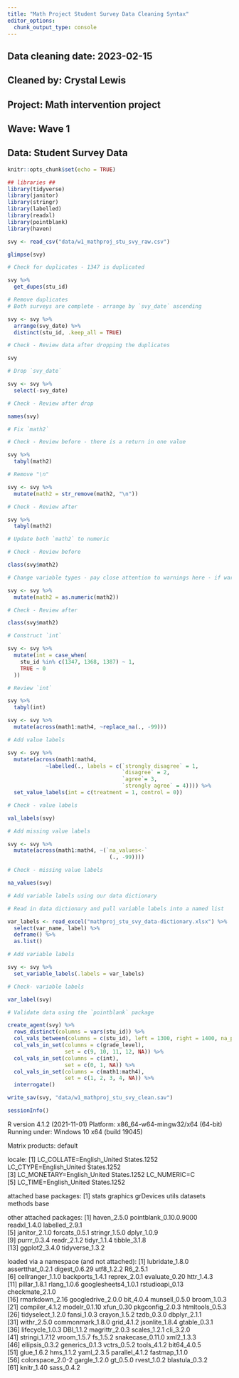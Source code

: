 ---
title: "Math Project Student Survey Data Cleaning Syntax"
editor_options: 
  chunk_output_type: console
---

## Data cleaning date: 2023-02-15
## Cleaned by: Crystal Lewis
## Project: Math intervention project
## Wave: Wave 1
## Data: Student Survey Data

```{r setup, include=FALSE, message = FALSE, warning = FALSE}
knitr::opts_chunk$set(echo = TRUE)

## libraries ##
library(tidyverse)
library(janitor)
library(stringr)
library(labelled)
library(readxl)
library(pointblank)
library(haven)

```

```{r Read in data}

svy <- read_csv("data/w1_mathproj_stu_svy_raw.csv")

```

```{r (01) Review the data}

glimpse(svy)

```

```{r (02) Adjust cases as needed}

# Check for duplicates - 1347 is duplicated

svy %>%
  get_dupes(stu_id)

# Remove duplicates 
# Both surveys are complete - arrange by `svy_date` ascending

svy <- svy %>%
  arrange(svy_date) %>%
  distinct(stu_id, .keep_all = TRUE)

# Check - Review data after dropping the duplicates

svy

```

```{r (03) De-identify data}

# Drop `svy_date`

svy <- svy %>%
  select(-svy_date)

# Check - Review after drop

names(svy)

```

```{r (07) Normalize variables}

# Fix `math2`

# Check - Review before - there is a return in one value

svy %>%
  tabyl(math2)

# Remove "\n"

svy <- svy %>%
  mutate(math2 = str_remove(math2, "\n"))

# Check - Review after

svy %>%
  tabyl(math2)

```

```{r (09) Update variable types}

# Update both `math2` to numeric

# Check - Review before

class(svy$math2)

# Change variable types - pay close attention to warnings here - if warnings are thrown there may still be characters in the variable

svy <- svy %>%
  mutate(math2 = as.numeric(math2))

# Check - Review after

class(svy$math2)


```

```{r (11) Construct variables}

# Construct `int`

svy <- svy %>%
  mutate(int = case_when(
    stu_id %in% c(1347, 1368, 1387) ~ 1,
    TRUE ~ 0
  ))

# Review `int`

svy %>%
  tabyl(int)


```

```{r (12) Add missing values}

svy <- svy %>% 
  mutate(across(math1:math4, ~replace_na(., -99)))

```

```{r (13) Add metadata}

# Add value labels

svy <- svy %>% 
  mutate(across(math1:math4, 
            ~labelled(., labels = c(`strongly disagree` = 1, 
                                    `disagree` = 2, 
                                    `agree`= 3,
                                    `strongly agree` = 4)))) %>%
  set_value_labels(int = c(treatment = 1, control = 0))

# Check - value labels

val_labels(svy)

# Add missing value labels

svy <- svy %>% 
  mutate(across(math1:math4, ~(`na_values<-`
                                (., -99))))

# Check - missing value labels

na_values(svy)

# Add variable labels using our data dictionary

# Read in data dictionary and pull variable labels into a named list

var_labels <- read_excel("mathproj_stu_svy_data-dictionary.xlsx") %>%
  select(var_name, label) %>%
  deframe() %>%
  as.list()

# Add variable labels

svy <- svy %>%
  set_variable_labels(.labels = var_labels)

# Check- variable labels

var_label(svy)


```

```{r (14) Validate data}

# Validate data using the `pointblank` package

create_agent(svy) %>%
  rows_distinct(columns = vars(stu_id)) %>%
  col_vals_between(columns = c(stu_id), left = 1300, right = 1400, na_pass = TRUE) %>%
  col_vals_in_set(columns = c(grade_level), 
                  set = c(9, 10, 11, 12, NA)) %>%
  col_vals_in_set(columns = c(int),
                  set = c(0, 1, NA)) %>%
  col_vals_in_set(columns = c(math1:math4),
                  set = c(1, 2, 3, 4, NA)) %>%
  interrogate()

```

```{r Export data}

write_sav(svy, "data/w1_mathproj_stu_svy_clean.sav")

```

```{r Create session info}

sessionInfo()

```

R version 4.1.2 (2021-11-01)
Platform: x86_64-w64-mingw32/x64 (64-bit)
Running under: Windows 10 x64 (build 19045)

Matrix products: default

locale:
[1] LC_COLLATE=English_United States.1252  LC_CTYPE=English_United States.1252   
[3] LC_MONETARY=English_United States.1252 LC_NUMERIC=C                          
[5] LC_TIME=English_United States.1252    

attached base packages:
[1] stats     graphics  grDevices utils     datasets  methods   base     

other attached packages:
 [1] haven_2.5.0            pointblank_0.10.0.9000 readxl_1.4.0           labelled_2.9.1        
 [5] janitor_2.1.0          forcats_0.5.1          stringr_1.5.0          dplyr_1.0.9           
 [9] purrr_0.3.4            readr_2.1.2            tidyr_1.1.4            tibble_3.1.8          
[13] ggplot2_3.4.0          tidyverse_1.3.2       

loaded via a namespace (and not attached):
 [1] lubridate_1.8.0     assertthat_0.2.1    digest_0.6.29       utf8_1.2.2          R6_2.5.1           
 [6] cellranger_1.1.0    backports_1.4.1     reprex_2.0.1        evaluate_0.20       httr_1.4.3         
[11] pillar_1.8.1        rlang_1.0.6         googlesheets4_1.0.1 rstudioapi_0.13     checkmate_2.1.0    
[16] rmarkdown_2.16      googledrive_2.0.0   bit_4.0.4           munsell_0.5.0       broom_1.0.3        
[21] compiler_4.1.2      modelr_0.1.10       xfun_0.30           pkgconfig_2.0.3     htmltools_0.5.3    
[26] tidyselect_1.2.0    fansi_1.0.3         crayon_1.5.2        tzdb_0.3.0          dbplyr_2.1.1       
[31] withr_2.5.0         commonmark_1.8.0    grid_4.1.2          jsonlite_1.8.4      gtable_0.3.1       
[36] lifecycle_1.0.3     DBI_1.1.2           magrittr_2.0.3      scales_1.2.1        cli_3.2.0          
[41] stringi_1.7.12      vroom_1.5.7         fs_1.5.2            snakecase_0.11.0    xml2_1.3.3         
[46] ellipsis_0.3.2      generics_0.1.3      vctrs_0.5.2         tools_4.1.2         bit64_4.0.5        
[51] glue_1.6.2          hms_1.1.2           yaml_2.3.5          parallel_4.1.2      fastmap_1.1.0      
[56] colorspace_2.0-2    gargle_1.2.0        gt_0.5.0            rvest_1.0.2         blastula_0.3.2     
[61] knitr_1.40          sass_0.4.2         